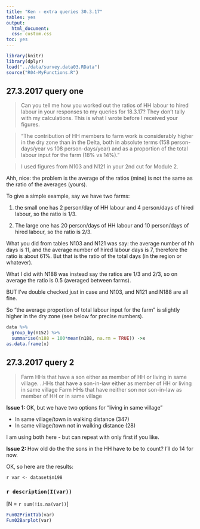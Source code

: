 ```yaml
---
title: "Ken - extra queries 30.3.17"
tables: yes
output:
  html_document:
  css: custom.css
toc: yes
---
```

  
```r
library(knitr)
library(dplyr)
load("../data/survey.data03.RData")
source("R04-MyFunctions.R")
```

## 27.3.2017 query one

> Can you tell me how you worked out the ratios of HH labour to hired labour in your responses to my queries for 18.3.17?  They don't tally with my calculations.  This is what I wrote before I received your figures.

> "The contribution of HH members to farm work is considerably higher in the dry zone than in the Delta, both in absolute terms (158 person-days/year vs 108 person-days/year) and as a proportion of the total labour input for the farm (18% vs 14%). "

> I used figures from N103 and N121 in your 2nd cut for Module 2. 


Ahh, nice: the problem is the average of the ratios (mine) is not the same as the ratio of the averages (yours).

To give a simple example, say we have two farms:

1. the small one has 2 person/day of HH labour and 4 person/days of hired labour, so the ratio is 1/3. 

2. The large one has 20 person/days of HH labour and 10 person/days of hired labour, so the ratio is 2/3.


What you did from tables N103 and N121 was say: the average number of hh days is 11, and the average number of hired labour days is 7, therefore the ratio is about 61%. But that is the ratio of the total days (in the region or whatever). 

What I did with N188 was instead say the ratios are 1/3 and 2/3, so on average the ratio is 0.5 (averaged between farms). 

BUT I've double checked just in case and N103, and N121 and N188 are all fine. 

So "the average proportion of total labour input for the farm" is slightly higher in the dry zone (see below for precise numbers). 

```r
data %>% 
  group_by(n152) %>% 
  summarise(n188 = 100*mean(n188, na.rm = TRUE)) ->x
as.data.frame(x)
```


## 27.3.2017 query 2

> Farm HHs that have a son either as member of HH or living in same village. 
> ..HHs that have a son-in-law either as member of HH or living in same village
> Farm HHs that have neither son nor son-in-law as member of HH or in same village


**Issue 1: ** OK, but we have two options for "living in same village"

* In same village/town in walking distance (347)
* In same village/town not in walking distance (28)

I am using both here - but can repeat with only first if you like. 
 
**Issue 2: ** How old do the the sons in the HH  have to be to count? I'll do 14 for now. 
 
OK, so here are the results: 

`r var <- dataset$n198`

### `r description(I(var))`
[N = `r sum(!is.na(var))`] 

```r
Fun02PrintTab(var)
Fun02Barplot(var)
```


